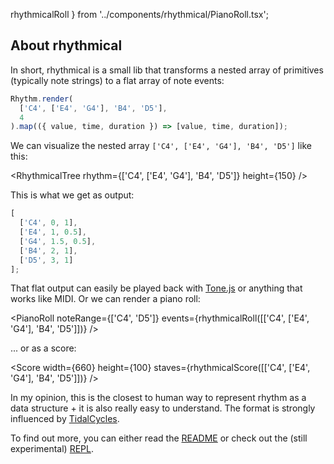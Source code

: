   rhythmicalRoll
} from '../components/rhythmical/PianoRoll.tsx';

## About rhythmical

In short, rhythmical is a small lib that transforms a nested array of primitives (typically note strings) to a flat array of note events:

```js
Rhythm.render(
  ['C4', ['E4', 'G4'], 'B4', 'D5'],
  4
).map(({ value, time, duration }) => [value, time, duration]);
```

We can visualize the nested array `['C4', ['E4', 'G4'], 'B4', 'D5']` like this:

<RhythmicalTree rhythm={['C4', ['E4', 'G4'], 'B4', 'D5']} height={150} />

This is what we get as output:

```js
[
  ['C4', 0, 1],
  ['E4', 1, 0.5],
  ['G4', 1.5, 0.5],
  ['B4', 2, 1],
  ['D5', 3, 1]
];
```

That flat output can easily be played back with [Tone.js](https://github.com/Tonejs/Tone.js) or anything that works like MIDI. Or we can render a piano roll:

<PianoRoll
  noteRange={['C4', 'D5']}
  events={rhythmicalRoll([['C4', ['E4', 'G4'], 'B4', 'D5']])}
/>

... or as a score:

<Score
  width={660}
  height={100}
  staves={rhythmicalScore([['C4', ['E4', 'G4'], 'B4', 'D5']])}
/>

In my opinion, this is the closest to human way to represent rhythm as a data structure + it is also really easy to understand. The format is strongly influenced by [TidalCycles](https://tidalcycles.org/).

To find out more, you can either read the [README](https://github.com/felixroos/rhythmical#rhythmical) or check out the (still experimental) [REPL](https://felixroos.github.io/rhythmical/).

